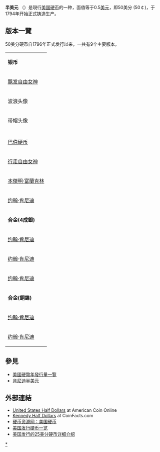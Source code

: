 {{otheruse|subject=美国货币|other=美国说唱歌手|50美分 (歌手)}}
{{Infobox Coin |
  国家         = 美国 |https://commons.m.wikimedia.org/wiki/%D8%B5%D9%81%D8%AD%D9%87%D9%94_%D8%A7%D8%B5%D9%84%DB%8C
  面额         = 50美分 |
  价值         = 0.5 |
  单位         = [[美元|美元]] |
  重量盎司     = 0.365 |
  重量         = 11.340 |
  直径英寸     = 1.205 |
  直徑         = 30.61 |00lL0p0O(
  厚度英寸     = 0.085 |
  厚度         = 2.15  |
  边缘         = 150道 |
  材料         = 91.67% [[铜|铜]]<br />8.33% [[镍|镍]] |
  铸造年份     = 1794年–今 |
  正面         = 2005 Half Dollar Obv Unc P.png |
  正面图案     = [[约翰·肯尼迪|约翰·肯尼迪]] |
  正面设计师   = [[吉尔罗伊·罗伯茨|吉尔罗伊·罗伯茨]]|
  正面设计日期 = 1964年 |
  背面         = 2005 Half Dollar Rev Unc P.png |
  背面图案     = [[總統印章|總統印章]] |
  背面设计师   = [[弗兰克·加斯帕罗|弗兰克·加斯帕罗]] |
  背面设计日期 = 1964年 |
}}
'''半美元''' （{{lang-en|half dollar}}）是現行[[美国硬币|美国硬币]]的一种，面值等于0.5[[美元|美元]]，即50美分 (50￠)，于1794年开始正式铸造生产。

== 版本一覽 ==
50美分硬币自1796年正式发行以来，一共有9个主要版本。

{| class="wikitable" 
|colspan=2 bgcolor="#F4F7A4" | '''银币'''
|-
|[[飘发自由女神|飘发自由女神]]
|1794年－1795年
|-
|rowspan=2  | 波浪头像
|小鹰 1796年－1797年
|-
|国徽鹰 1801年－1807年
|-
|rowspan=2  | 带帽头像
|大尺寸有题铭 1807年－1836年
|-
|小尺寸无题铭 1836年－1839年
|-
|rowspan=2  |{{link-en|坐姿自由女神|United States Seated Liberty coinage|坐姿自由女神}}
|无题铭 1839年－1866年
|-
|有题铭 1866年－1891年
|-
|[[巴伯硬币|巴伯硬币]]
|1892年－1916年
|-
|[[行走自由女神半美元|行走自由女神]]
|1916年－1947年
|-
|[[富兰克林半美元|本傑明·富蘭克林]]
|1948年－1963年
|-
|[[肯尼迪半美元|约翰·肯尼迪]]
|1964年
|-
|colspan=2 bgcolor="#F4F7A4" | '''合金(4成銀)'''
|-
|[[肯尼迪半美元|约翰·肯尼迪]]
|1965年－1969年
|-
|[[肯尼迪半美元|约翰·肯尼迪]]
|1970年（收藏版）
|-
|[[肯尼迪半美元|约翰·肯尼迪]]
|1976年（收藏版）
|-
|colspan=2 bgcolor="#F4F7A4" | '''合金(銅鎳)'''
|-
|[[肯尼迪半美元|约翰·肯尼迪]]
|1971年－1974年,1977年－1986年,1988年－2001年
|-
|[[肯尼迪半美元|约翰·肯尼迪]]
|1987年,2002－今（收藏版）
|}

== 參見 ==
* [[美國硬幣年發行量一覽|美國硬幣年發行量一覽]]
* [[肯尼迪半美元|肯尼迪半美元]]

== 外部連結 ==
<div class="references-small">
<references />
</div>
* [https://web.archive.org/web/20090129203539/http://www.acoin.com/regular50c.htm United States Half Dollars] at American Coin Online
* [http://www.coinfacts.com/half_dollars/kennedy_half_dollars/kennedy_half_dollars.html Kennedy Half Dollars]{{Wayback|url=http://www.coinfacts.com/half_dollars/kennedy_half_dollars/kennedy_half_dollars.html |date=20090831104758 }} at CoinFacts.com
* [https://web.archive.org/web/20070528051512/http://www.coinresource.com/guide/index.htm 硬币资源网：美国硬币]
* [https://web.archive.org/web/20040813033020/http://acoin.com/regularissue/regular25c.htm 美国发行硬币一览]
* [http://www.coincommunity.com/us_coin_links/us_quarters.asp 美国发行的25美分硬币详细介绍]{{Wayback|url=http://www.coincommunity.com/us_coin_links/us_quarters.asp |date=20060811040503 }}

{{US currency and coinage}}
{{美国硬币}}
[[Category:50美分硬币|*]]